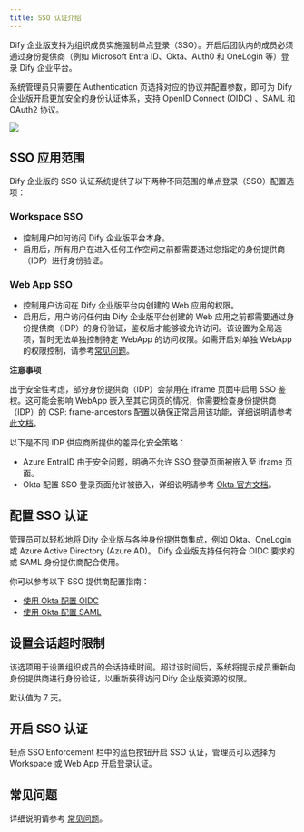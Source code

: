 ```yaml
---
title: SSO 认证介绍
---
```


Dify 企业版支持为组织成员实施强制单点登录（SSO）。开启后团队内的成员必须通过身份提供商（例如 Microsoft Entra ID、Okta、Auth0 和 OneLogin 等）登录 Dify 企业平台。

系统管理员只需要在 Authentication 页选择对应的协议并配置参数，即可为 Dify 企业版开启更加安全的身份认证体系，支持 OpenID Connect (OIDC) 、SAML 和 OAuth2 协议。

![](/img/1c7db1aa112a2eb395559e0d18ad26ee.png)

## SSO 应用范围

Dify 企业版的 SSO 认证系统提供了以下两种不同范围的单点登录（SSO）配置选项：

### Workspace SSO

* 控制用户如何访问 Dify 企业版平台本身。
* 启用后，所有用户在进入任何工作空间之前都需要通过您指定的身份提供商（IDP）进行身份验证。

### Web App SSO

* 控制用户访问在 Dify 企业版平台内创建的 Web 应用的权限。
* 启用后，用户访问任何由 Dify 企业版平台创建的 Web 应用之前都需要通过身份提供商（IDP）的身份验证，鉴权后才能够被允许访问。该设置为全局选项，暂时无法单独控制特定 WebApp 的访问权限。如需开启对单独 WebApp 的权限控制，请参考[常见问题](/administrator-guide/faq)。

**注意事项**

出于安全性考虑，部分身份提供商（IDP）会禁用在 iframe 页面中启用 SSO 鉴权。这可能会影响 WebApp 嵌入至其它网页的情况，你需要检查身份提供商（IDP）的 CSP: frame-ancestors 配置以确保正常启用该功能，详细说明请参考[此文档](/administrator-guide/faq)。

以下是不同 IDP 供应商所提供的差异化安全策略：

* Azure EntraID 由于安全问题，明确不允许 SSO 登录页面被嵌入至 iframe 页面。
* Okta 配置 SSO 登录页面允许被嵌入，详细说明请参考 [Okta 官方文档](https://developer.okta.com/docs/guides/build-sso-integration/saml2/main/)。

## 配置 SSO 认证

管理员可以轻松地将 Dify 企业版与各种身份提供商集成，例如 Okta、OneLogin 或 Azure Active Directory (Azure AD)。 Dify 企业版支持任何符合 OIDC 要求的或 SAML 身份提供商配合使用。

你可以参考以下 SSO 提供商配置指南：

- [使用 Okta 配置 OIDC](/administrator-guide/sso/okta/oidc)
- [使用 Okta 配置 SAML](/administrator-guide/sso/okta/saml)

## 设置会话超时限制

该选项用于设置组织成员的会话持续时间。超过该时间后，系统将提示成员重新向身份提供商进行身份验证，以重新获得访问 Dify 企业版资源的权限。

默认值为 7 天。

## 开启 SSO 认证

轻点 SSO Enforcement 栏中的蓝色按钮开启 SSO 认证，管理员可以选择为 Workspace 或 Web App 开启登录认证。

## 常见问题

详细说明请参考 [常见问题](/administrator-guide/faq)。